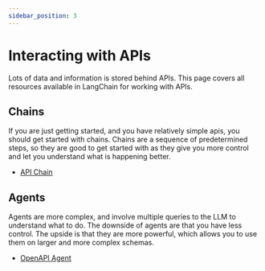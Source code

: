 ```yaml
---
sidebar_position: 3
---
```


# Interacting with APIs

Lots of data and information is stored behind APIs.
This page covers all resources available in LangChain for working with APIs.

## Chains

If you are just getting started, and you have relatively simple apis, you should get started with chains.
Chains are a sequence of predetermined steps, so they are good to get started with as they give you more control and let you 
understand what is happening better.

- [API Chain](/docs/modules/chains/popular/api.html)

## Agents

Agents are more complex, and involve multiple queries to the LLM to understand what to do.
The downside of agents are that you have less control. The upside is that they are more powerful,
which allows you to use them on larger and more complex schemas. 

- [OpenAPI Agent](/docs/modules/agents/toolkits/openapi.html)
